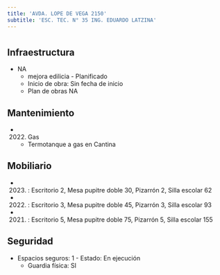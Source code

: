 ```yaml
---
title: 'AVDA. LOPE DE VEGA 2150'
subtitle: 'ESC. TEC. N° 35 ING. EDUARDO LATZINA'
---
```


#
## Infraestructura

* NA 
    + mejora edilicia - Planificado 
    + Inicio de obra: Sin fecha de inicio 
    + Plan de obras NA 






## Mantenimiento

*  (2022) Gas 
    + Termotanque a gas en Cantina





## Mobiliario

*  (2023) : Escritorio 2, Mesa pupitre doble 30, Pizarrón 2, Silla escolar 62 

*  (2022) : Escritorio 3, Mesa pupitre doble 45, Pizarrón 3, Silla escolar 93 

*  (2021) : Escritorio 5, Mesa pupitre doble 75, Pizarrón 5, Silla escolar 155 





## Seguridad

*  Espacios seguros: 1 - Estado: En ejecución 
    + Guardia física: SI



